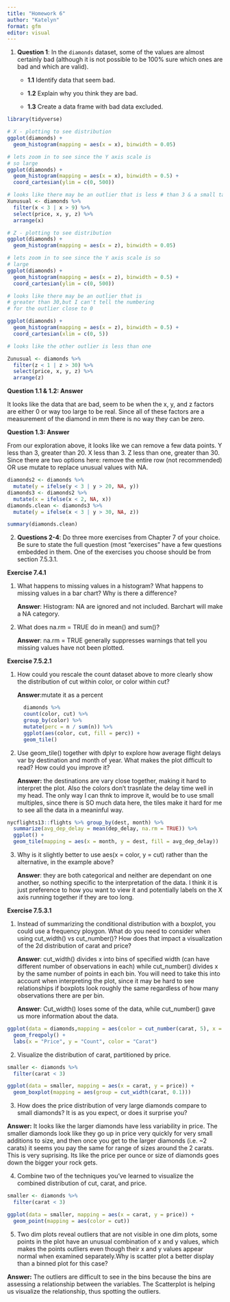 ```yaml
---
title: "Homework 6"
author: "Katelyn"
format: gfm
editor: visual
---
```


1.  **Question 1**: In the `diamonds` dataset, some of the values are almost certainly bad (although it is not possible to be 100% sure which ones are bad and which are valid).

    -   **1.1** Identify data that seem bad.

    -   **1.2** Explain why you think they are bad.

    -   **1.3** Create a data frame with bad data excluded.

```r

library(tidyverse)

# X - plotting to see distribution 
ggplot(diamonds) + 
  geom_histogram(mapping = aes(x = x), binwidth = 0.05)

# lets zoom in to see since the Y axis scale is  
# so large 
ggplot(diamonds) + 
  geom_histogram(mapping = aes(x = x), binwidth = 0.5) +
  coord_cartesian(ylim = c(0, 500))

# looks like there may be an outlier that is less # than 3 & a small tail greater than 9, lets look 
Xunusual <- diamonds %>% 
  filter(x < 3 | x > 9) %>%
  select(price, x, y, z) %>%
  arrange(x)

# Z - plotting to see distribution 
ggplot(diamonds) + 
  geom_histogram(mapping = aes(x = z), binwidth = 0.05)

# lets zoom in to see since the Y axis scale is so
# large 
ggplot(diamonds) + 
  geom_histogram(mapping = aes(x = z), binwidth = 0.5) +
  coord_cartesian(ylim = c(0, 500))

# looks like there may be an outlier that is 
# greater than 30,but I can't tell the numbering
# for the outlier close to 0

ggplot(diamonds) + 
  geom_histogram(mapping = aes(x = z), binwidth = 0.5) +
  coord_cartesian(xlim = c(0, 5))

# looks like the other outlier is less than one

Zunusual <- diamonds %>% 
  filter(z < 1 | z > 30) %>%
  select(price, x, y, z) %>%
  arrange(z)

```

**Question 1.1 & 1.2: Answer**

It looks like the data that are bad, seem to be when the x, y, and z factors are either 0 or way too large to be real. Since all of these factors are a measurement of the diamond in mm there is no way they can be zero.

**Question 1.3: Answer**

From our exploration above, it looks like we can remove a few data points. Y less than 3, greater than 20. X less than 3. Z less than one, greater than 30. Since there are two options here: remove the entire row (not recommended) OR use mutate to replace unusual values with NA.

```r

diamonds2 <- diamonds %>% 
  mutate(y = ifelse(y < 3 | y > 20, NA, y))
diamonds3 <- diamonds2 %>% 
  mutate(x = ifelse(x < 2, NA, x))
diamonds.clean <- diamonds3 %>% 
  mutate(y = ifelse(x < 3 | y > 30, NA, z))

summary(diamonds.clean)

```

2.  **Questions 2-4**: Do three more exercises from Chapter 7 of your choice. Be sure to state the full question (most "exercises" have a few questions embedded in them. One of the exercises you choose should be from section 7.5.3.1.

**Exercise 7.4.1**

1.  What happens to missing values in a histogram? What happens to missing values in a bar chart? Why is there a difference?

    **Answer**: Histogram: NA are ignored and not included. Barchart will make a NA category.

2.  What does na.rm = TRUE do in mean() and sum()?

    **Answer**: na.rm = TRUE generally suppresses warnings that tell you missing values have not been plotted.

**Exercise 7.5.2.1**

1.  How could you rescale the count dataset above to more clearly show the distribution of cut within color, or color within cut?

    **Answer**:mutate it as a percent

    ```r
      diamonds %>%
      count(color, cut) %>%
      group_by(color) %>%
      mutate(perc = n / sum(n)) %>%
      ggplot(aes(color, cut, fill = perc)) +
      geom_tile()
    ```

2.  Use geom_tile() together with dplyr to explore how average flight delays var by destination and month of year. What makes the plot difficult to read? How could you improve it?

    **Answer:** the destinations are vary close together, making it hard to interpret the plot. Also the colors don't trasnlate the delay time well in my head. The only way I can thnk to improve it, would be to use small multiples, since there is SO much data here, the tiles make it hard for me to see all the data in a meaninful way.

```r
nycflights13::flights %>% group_by(dest, month) %>%
  summarize(avg_dep_delay = mean(dep_delay, na.rm = TRUE)) %>%
  ggplot() +
  geom_tile(mapping = aes(x = month, y = dest, fill = avg_dep_delay))
```

3.  Why is it slightly better to use aes(x = color, y = cut) rather than the alternative, in the example above?

    **Answer**: they are both categorical and neither are dependant on one another, so nothing specific to the interpretation of the data. I think it is just preference to how you want to view it and potentially labels on the X axis running together if they are too long.

**Exercise 7.5.3.1**

1.  Instead of summarizing the conditional distribution with a boxplot, you could use a frequency ploygon. What do you need to consider when using cut_width() vs cut_number()? How does that impact a visualization of the 2d distribution of carat and price?

    **Answer**: cut_width() divides x into bins of specified width (can have different number of observations in each) while cut_number() divides x by the same number of points in each bin. You will need to take this into account when interpreting the plot, since it may be hard to see relationships if boxplots look roughly the same regardless of how many observations there are per bin.

    **Answer**: Cut_width() loses some of the data, while cut_number() gave us more information about the data. 
    
```r

ggplot(data = diamonds,mapping = aes(color = cut_number(carat, 5), x = price)) +
  geom_freqpoly() +
  labs(x = "Price", y = "Count", color = "Carat")

```

2.  Visualize the distribution of carat, partitioned by price.

```r

smaller <- diamonds %>% 
  filter(carat < 3) 

ggplot(data = smaller, mapping = aes(x = carat, y = price)) + 
  geom_boxplot(mapping = aes(group = cut_width(carat, 0.1)))


```

3.  How does the price distribution of very large diamonds compare to small diamonds? It is as you expect, or does it surprise you?

**Answer:** It looks like the larger diamonds have less variability in price. The smaller diamonds look like they go up in price very quickly for very small additions to size, and then once you get to the larger diamonds (i.e. \~2 carats) it seems you pay the same for range of sizes around the 2 carats. This is very suprising. Its like the price per ounce or size of diamonds goes down the bigger your rock gets.

4.  Combine two of the techniques you've learned to visualize the combined distribution of cut, carat, and price.

```r
smaller <- diamonds %>% 
  filter(carat < 3) 

ggplot(data = smaller, mapping = aes(x = carat, y = price)) + 
  geom_point(mapping = aes(color = cut))
```

5.  Two dim plots reveal outliers that are not visible in one dim plots, some points in the plot have an unusual combination of x and y values, which makes the points outliers even though their x and y values appear normal when examined separately.Why is scatter plot a better display than a binned plot for this case?

**Answer:** The outliers are difficult to see in the bins because the bins are assessing a relationship between the variables. The Scatterplot is helping us visualize the relationship, thus spotting the outliers.
